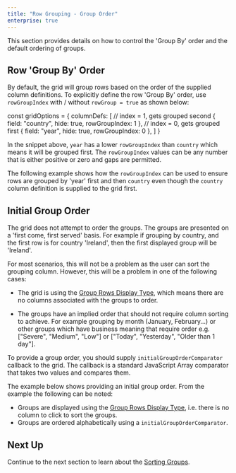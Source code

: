 ```yaml
---
title: "Row Grouping - Group Order"
enterprise: true
---
```


This section provides details on how to control the 'Group By' order and the default ordering of groups.

## Row 'Group By' Order

By default, the grid will group rows based on the order of the supplied column definitions. To explicitly define the
row 'Group By' order, use `rowGroupIndex` with / without `rowGroup = true` as shown below:

<snippet>
const gridOptions = {
    columnDefs: [
        // index = 1, gets grouped second
        { field: "country", hide: true, rowGroupIndex: 1 },
        // index = 0, gets grouped first
        { field: "year", hide: true, rowGroupIndex: 0 },
    ]
}
</snippet>

In the snippet above, `year` has a lower `rowGroupIndex` than `country` which means it will be grouped first. The
`rowGroupIndex` values can be any number that is either positive or zero and gaps are permitted. 

The following example shows how the `rowGroupIndex` can be used to ensure rows are grouped by 'year' first and then
`country` even though the `country` column definition is supplied to the grid first.

<GridExampleRunner title='Row Group Order' name='row-group-order' type='generated' options='{ "enterprise": true, "exampleHeight": 500, "modules": ["clientside", "rowgrouping"] }'></GridExampleRunner>

## Initial Group Order

The grid does not attempt to order the groups. The groups are presented on a 'first come, first served' basis. For example
if grouping by country, and the first row is for country 'Ireland', then the first displayed group will be 'Ireland'.

For most scenarios, this will not be a problem as the user can sort the grouping column. However, this will be a problem
in one of the following cases:

- The grid is using the [Group Rows Display Type](/grouping-group-rows), which means there are no columns associated with
  the groups to order.

- The groups have an implied order that should not require column sorting to achieve. For example grouping by month 
  (January, February...) or other groups which have business meaning that require order e.g. ["Severe", "Medium", "Low"]
  or ["Today", "Yesterday", "Older than 1 day"].

To provide a group order, you should supply `initialGroupOrderComparator` callback to the grid. The callback is a standard
JavaScript Array comparator that takes two values and compares them.

The example below shows providing an initial group order. From the example the following can be noted:

- Groups are displayed using the [Group Rows Display Type](/grouping-group-rows), i.e. there is no column to click to sort the groups.
- Groups are ordered alphabetically using a `initialGroupOrderComparator`.

<GridExampleRunner title='Initial Group Order' name='default-group-order' type='generated' options='{ "enterprise": true, "exampleHeight": 515, "modules": ["clientside", "rowgrouping"] }'></GridExampleRunner>

## Next Up

Continue to the next section to learn about the [Sorting Groups](/grouping-sorting/).